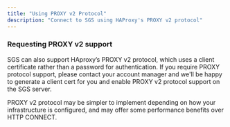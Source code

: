 ---
title: "Using PROXY v2 Protocol"
description: "Connect to SGS using HAProxy's PROXY v2 protocol"
---

### Requesting PROXY v2 support

SGS can also support HAproxy’s PROXY v2 protocol, which uses a client certificate rather than a password for authentication. If you require PROXY protocol support, please contact your account manager and we'll be happy to generate a client cert for you and enable PROXY v2 protocol support on the SGS server. 

<Note>PROXY v2 protocol may be simpler to implement depending on how your infrastructure is configured, and may offer some performance benefits over HTTP CONNECT.</Note>